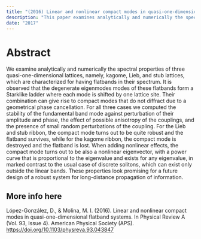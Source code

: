```yaml
---
title: "(2016) Linear and nonlinear compact modes in quasi-one-dimensional flatband systems"
description: "This paper examines analytically and numerically the spectral properties of three quasi-one-dimensional lattices, namely the kagome, Lieb and stub lattices, which are characterized by flat bands in their spectra."
date: "2017"
---
```


# Abstract

We examine analytically and numerically the spectral properties of three quasi-one-dimensional lattices, namely, kagome, Lieb, and stub lattices, which are characterized for having flatbands in their spectrum. It is observed that the degenerate eigenmodes modes of these flatbands form a Starklike ladder where each mode is shifted by one lattice site. Their combination can give rise to compact modes that do not diffract due to a geometrical phase cancellation. For all three cases we computed the stability of the fundamental band mode against perturbation of their amplitude and phase, the effect of possible anisotropy of the couplings, and the presence of small random perturbations of the coupling. For the Lieb and stub ribbon, the compact mode turns out to be quite robust and the flatband survives, while for the kagome ribbon, the compact mode is destroyed and the flatband is lost. When adding nonlinear effects, the compact mode turns out to be also a nonlinear eigenvector, with a power curve that is proportional to the eigenvalue and exists for any eigenvalue, in marked contrast to the usual case of discrete solitons, which can exist only outside the linear bands. These properties look promising for a future design of a robust system for long-distance propagation of information.

## More info here

López-González, D., & Molina, M. I. (2016). Linear and nonlinear compact modes in quasi-one-dimensional flatband systems. In Physical Review A (Vol. 93, Issue 4). American Physical Society (APS). <https://doi.org/10.1103/physreva.93.043847>
